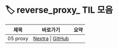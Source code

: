 
# 🏷️ reverse_proxy_ TIL 모음

<LabelIcons />

| 제목 | 바로가기 | 요약 |
|------|----------|------|
| 05 proxy | [Nextra](/til/til-2025/til-07/05-proxy) \| [GitHub](https://github.com/MinHyeok-lee1/TIL/blob/main/2025/07/05-proxy.md) |  |
